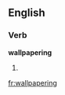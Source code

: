 ==English==

===Verb===
'''wallpapering'''

# {{present participle of|[[wallpaper]]}}

[[fr:wallpapering]]